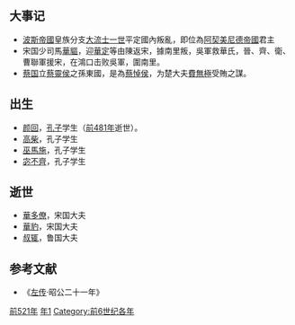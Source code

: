 {{yearTOC|-521|[[周景王|周景王]]二十四年 [[魯昭公|魯昭公]]二十一年 [[齐景公|齐景公]]二十七年 [[晋顷公|晋顷公]]五年 [[秦哀公|秦哀公]]十六年 [[宋元公|宋元公]]十一年 [[楚平王|楚平王]]八年 [[卫灵公|卫灵公]]十四年 [[陈惠公|陈惠公]]十三年 [[蔡悼侯|蔡悼侯]]元年 [[曹悼公|曹悼公]]三年 [[郑定公|郑定公]]九年 [[燕平公|燕平公]]三年 [[吳王僚|吳王僚]]六年 [[杞平公|杞平公]]十五年}}
== 大事记 ==
*[[波斯帝國|波斯帝國]]皇族分支[[大流士一世|大流士一世]]平定國內叛亂，即位為[[阿契美尼德帝國|阿契美尼德帝國]]君主
*宋国少司馬[[華貙|華貙]]，迎[[華定|華定]]等由陳返宋，據南里叛，吳軍救華氏，晉、齊、衛、曹聯軍援宋，在鴻口击败吳軍，圍南里。 
*[[蔡国|蔡国]]立[[蔡靈侯|蔡靈侯]]之孫東國，是為[[蔡悼侯|蔡悼侯]]，为楚大夫[[費無極|費無極]]受賄之謀。

== 出生 ==
*[[颜回|颜回]]，[[孔子|孔子]]学生（[[前481年|前481年]]逝世）。
*[[高柴|高柴]]，孔子学生
*[[巫馬施|巫馬施]]，孔子学生
*[[宓不齊|宓不齊]]，孔子学生

== 逝世 ==
*[[華多僚|華多僚]]，宋国大夫
*[[華豹|華豹]]，宋国大夫
*[[叔辄|叔辄]]，鲁国大夫

== 参考文献 ==
*《[[左传|左传]]·昭公二十一年》

{{Wikisource year mention}}

[[Category:前521年|]]
[[Category:前520年代|年1]]
[[Category:前6世纪各年|Category:前6世纪各年]]